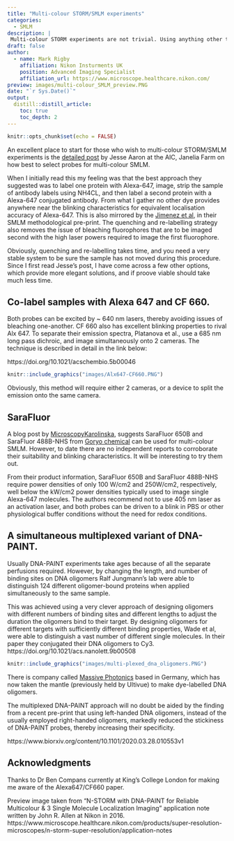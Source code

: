 ```yaml
---
title: "Multi-colour STORM/SMLM experiments"
categories:
  - SMLM
description: |
 Multi-colour STORM experiments are not trivial. Using anything other than Alexa 647 is difficult, and different dyes require careful consideration to select appropriate fluorophores and buffer conditions. 
draft: false
author:
  - name: Mark Rigby 
    affiliation: Nikon Insturments UK
    position: Advanced Imaging Specialist
    affiliation_url: https://www.microscope.healthcare.nikon.com/
preview: images/multi-colour_SMLM_preview.PNG
date: "`r Sys.Date()`"
output:
  distill::distill_article:
    toc: true
    toc_depth: 2
---
```


```r
knitr::opts_chunk$set(echo = FALSE)
```

An excellent place to start for those who wish to multi-colour STORM/SMLM experiments is the [detailed post](https://www.aicjanelia.org/post/multi-color-single-molecule-localization-microscopy) by Jesse Aaron at the AIC, Janelia Farm on how best to select probes for multi-colour SMLM.


When I initially read this my feeling was that the best approach they suggested was to label one protein with Alexa-647, image, strip the sample of antibody labels using NH4CL, and then label a second protein with a Alexa-647 conjugated antibody. From what I gather no other dye provides anywhere near the blinking characteristics for equivalent localisation accuracy of Alexa-647. This is also mirrored by the [Jimenez et al](https://www.biorxiv.org/content/10.1101/568295v3.full), in their SMLM methodological pre-print. The quenching and re-labelling strategy also removes the issue of bleaching fluorophores that are to be imaged second with the high laser powers required to image the first fluorophore.  

Obviously, quenching and re-labelling takes time, and you need a very stable system to be sure the sample has not moved during this procedure. Since I first read Jesse's post, I have come across a few other options, which provide more elegant solutions, and if proove viable should take much less time.

## Co-label samples with Alexa 647 and CF 660. 
Both probes can be excited by ~ 640 nm lasers, thereby avoiding issues of bleaching one-another. CF 660 also has excellent blinking properties to rival Alx 647. To separate their emission spectra, Platanova et al., use a 685 nm long pass dichroic, and image simultaneously onto 2 cameras. The technique is described in detail in the link below:

https://doi.org/10.1021/acschembio.5b00046  


```r

knitr::include_graphics("images/Alx647-CF660.PNG")

```

Obviously, this method will require either 2 cameras, or a device to split the emission onto the same camera.


## SaraFluor

A blog post by [MicroscopyKarolinska](https://microscopykarolinska.se/2019/12/13/fluorophores-that-blink-for-storm-without-any-special-buffer/), suggests SaraFluor 650B and SaraFluor 488B-NHS from [Goryo chemical](https://goryochemical.com/en/product-series/sarafluor-series/) can be used for multi-colour SMLM. However, to date there are no independent reports to corroborate their suitability and blinking characteristics. It will be interesting to try them out.  


From their product information, SaraFluor 650B and SaraFluor 488B-NHS require power densities of only 100 W/cm2 and 250W/cm2, respectively, well below the kW/cm2 power densities typically used to image single Alexa-647 molecules. The authors recommend not to use 405 nm laser as an activation laser, and both probes can be driven to a blink in PBS or other physiological buffer conditions without the need for redox conditions.   




## A simultaneous multiplexed variant of DNA-PAINT.   

Usually DNA-PAINT experiments take ages because of all the separate perfusions required. However, by changing the length, and number of binding sites on DNA oligomers Ralf Jungmann's lab were able to  distinguish 124 different oligomer-bound proteins when applied simultaneously to the same sample.  


This was achieved using a very clever approach of designing oligomers with different numbers of binding sites and different lengths to adjust the duration the oligomers bind to their target. By designing oligomers for different targets with sufficiently different binding properties, Wade et al, were able to distinguish a vast number of different single molecules. In their paper they conjugated their DNA oligomers to Cy3.  
https://doi.org/10.1021/acs.nanolett.9b00508

```r

knitr::include_graphics("images/multi-plexed_dna_oligomers.PNG")

```


There is company called [Massive Photonics](https://www.massive-photonics.com/) based in Germany, which has now taken the mantle (previously held by Ultivue) to make dye-labelled DNA oligomers.

The multiplexed DNA-PAINT approach will no doubt be aided by the finding from a recent pre-print that using left-handed DNA oligomers, instead of the usually employed right-handed oligomers, markedly reduced the stickiness of DNA-PAINT probes, thereby increasing their specificity.  

https://www.biorxiv.org/content/10.1101/2020.03.28.010553v1


## Acknowledgments {.appendix}

Thanks to Dr Ben Compans currently at King's College London for making me aware of the Alexa647/CF660 paper.

Preview image taken from "N-STORM with DNA-PAINT for Reliable Multicolour & 3 Single Molecule Localization Imaging" application note written by John R. Allen at Nikon in 2016. https://www.microscope.healthcare.nikon.com/products/super-resolution-microscopes/n-storm-super-resolution/application-notes


